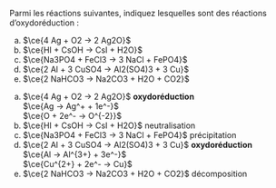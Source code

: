 ::: {.Exercise data-latex=""}

Parmi les réactions suivantes, indiquez lesquelles sont des réactions d'oxydoréduction :

a. $\ce{4 Ag + O2 -> 2 Ag2O}$
\vspace{1em}
c. $\ce{HI + CsOH -> CsI + H2O}$
\vspace{1em}
d. $\ce{Na3PO4 + FeCl3 -> 3 NaCl + FePO4}$
\vspace{1em}
b. $\ce{2 Al + 3 CuSO4 -> Al2(SO4)3 + 3 Cu}$
\vspace{1em}
e. $\ce{2 NaHCO3 -> Na2CO3 + H2O + CO2}$
\vspace{1em}

:::

::: {.Answer data-latex=""}

a. $\ce{4 Ag + O2 -> 2 Ag2O}$ **oxydoréduction**  
$\ce{Ag -> Ag^+ + 1e^-}$  
$\ce{O + 2e^- -> O^{-2}}$
b. $\ce{HI + CsOH -> CsI + H2O}$ neutralisation
c. $\ce{Na3PO4 + FeCl3 -> 3 NaCl + FePO4}$ précipitation
d. $\ce{2 Al + 3 CuSO4 -> Al2(SO4)3 + 3 Cu}$ **oxydoréduction**  
$\ce{Al -> Al^{3+} + 3e^-}$  
$\ce{Cu^{2+} + 2e^- -> Cu}$
e. $\ce{2 NaHCO3 -> Na2CO3 + H2O + CO2}$ décomposition

:::
